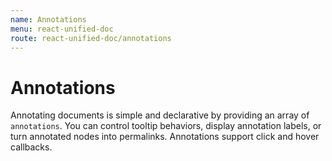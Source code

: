 ```yaml
---
name: Annotations
menu: react-unified-doc
route: react-unified-doc/annotations
---
```




# Annotations

Annotating documents is simple and declarative by providing an array of `annotations`.  You can control tooltip behaviors, display annotation labels, or turn annotated nodes into permalinks.  Annotations support click and hover callbacks.

<ExampleAnnotations />
